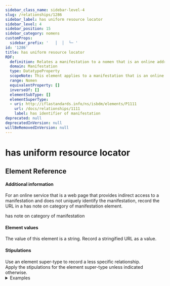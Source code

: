 ```yaml
---
sidebar_class_name: sidebar-level-4
slug: /relationships/1286
sidebar_label: has uniform resource locator
sidebar_level: 4
sidebar_position: 15
sidebar_category: nomens
customProps:
  sidebar_prefix: '   │  │  └─ '
id: '1286'
title: has uniform resource locator
RDF:
  definition: Relates a manifestation to a nomen that is an online address of the manifestation.
  domain: Manifestation
  type: DatatypeProperty
  scopeNote: This element applies to a manifestation that is an online resource.
  range: Nomen
  equivalentProperty: []
  inverseOf: []
  elementSubType: []
  elementSuperType:
  - uri: http://iflastandards.info/ns/isbdm/elements/P1111
    url: /docs/relationships/1111
    label: has identifier of manifestation
deprecated: null
deprecatedInVersion: null
willBeRemovedInVersion: null
---
```

# has uniform resource locator

## Element Reference
<ElementReference frontMatter={frontMatter} />

#### Additional information

<div className="guid">
For an online service that is a web page that provides indirect access to a manifestation and does not uniquely identify the manifestation, record the URL in a <InLink href="/docs/notes/1219">has note on category of manifestation</InLink> element.
</div>

<SeeAlso><InLink href="/docs/notes/1219">has note on category of manifestation</InLink></SeeAlso>

#### Element values

<div className="guid">
The value of this element is a string. Record a stringified URL as a value.
</div>

#### Stipulations

<div className="stip">
  Use an element super-type to record a less specific relationship.
</div>

<div className="stip">
  Apply the stipulations for the element super-type unless indicated otherwise.
  
  <details>
  <summary>Examples</summary>
  
  | Property | Value |
  |:---------|:------|
  | has uniform resource locator | "https://access.rdatoolkit.org/" |
  
  *[Full example: <InLink href="/docs/fullex/fx006">RDA toolkit (2020-; RDA Copyright Holders; online resource)</InLink>.]*
  <hr />
  
  | Property | Value |
  |:---------|:------|
  | has uniform resource locator | "https://www.myscience.ca/" |
  
  *[Full example: <InLink href="/docs/fullex/fx015">myScience Canada (2008-; Scimetrica; online resource)</InLink>.]*
  </details>
</div>
